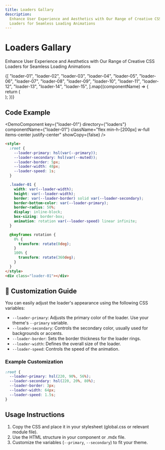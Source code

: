```yaml
---
title: Loaders Gallary
description:
  Enhance User Experience and Aesthetics with Our Range of Creative CSS
  Loaders for Seamless Loading Animations
---
```


# Loaders Gallary

Enhance User Experience and Aesthetics with Our Range of Creative CSS Loaders for Seamless Loading Animations

<div className="preview-code mt-12 grid grid-cols-1 overflow-hidden sm:grid-cols-2 lg:grid-cols-3 [&>*]:relative [&>*]:px-1 [&>*]:py-12 [&>*]:before:absolute [&>*]:before:bg-border/70 [&>*]:before:[block-size:100vh] [&>*]:before:[inline-size:1px] [&>*]:before:[inset-block-start:0] [&>*]:before:[inset-inline-start:-1px] [&>*]:after:absolute [&>*]:after:bg-border/70 [&>*]:after:[block-size:1px] [&>*]:after:[inline-size:100vw] [&>*]:after:[inset-block-start:-1px] [&>*]:after:[inset-inline-start:0] sm:[&>*]:px-8 xl:[&>*]:px-12">
  {[
    "loader-01",
    "loader-02",
    "loader-03",
    "loader-04",
    "loader-05",
    "loader-06",
    "loader-07",
    "loader-08",
    "loader-09",
    "loader-10",
    "loader-11",
    "loader-12",
    "loader-13",
    "loader-14",
    "loader-15",
  ].map((componentName) => {
    return (
      <div
        // href={`/component/loaders/${componentName}`}
        key={componentName}
        className="group/item relative"
      >
        <DemoComponent
          key={componentName}
          directory={"loaders"}
          componentName={componentName}
          className="flex w-full items-center justify-center"
        />
      </div>
    );
  })}
</div>

## Code Example

<PreviewAndCodePanel previewClassName="min-h-[200px]">

<DemoComponent
  key={"loader-01"}
  directory={"loaders"}
  componentName={"loader-01"}
  className="flex min-h-[200px] w-full items-center justify-center"
  showCopy={false}
/>

```html
<style>
  :root {
    --loader-primary: hsl(var(--primary));
    --loader-secondary: hsl(var(--muted));
    --loader-border: 5px;
    --loader-width: 48px;
    --loader-speed: 1s;
  }

  .loader-01 {
    width: var(--loader-width);
    height: var(--loader-width);
    border: var(--loader-border) solid var(--loader-secondary);
    border-bottom-color: var(--loader-primary);
    border-radius: 50%;
    display: inline-block;
    box-sizing: border-box;
    animation: rotation var(--loader-speed) linear infinite;
  }

  @keyframes rotation {
    0% {
      transform: rotate(0deg);
    }
    100% {
      transform: rotate(360deg);
    }
  }
</style>
<div class="loader-01"></div>
```

</PreviewAndCodePanel >

## 🎨 Customization Guide

You can easily adjust the loader's appearance using the following CSS variables:

- `--loader-primary`: Adjusts the primary color of the loader. Use your theme's `--primary` variable.
- `--loader-secondary`: Controls the secondary color, usually used for backgrounds or accents.
- `--loader-border`: Sets the border thickness for the loader rings.
- `--loader-width`: Defines the overall size of the loader.
- `--loader-speed`: Controls the speed of the animation.

### Example Customization

```css
:root {
  --loader-primary: hsl(220, 90%, 56%);
  --loader-secondary: hsl(220, 20%, 80%);
  --loader-border: 3px;
  --loader-width: 64px;
  --loader-speed: 1.5s;
}
```

## Usage Instructions

1. Copy the CSS and place it in your stylesheet (global.css or relevant module
   file).
2. Use the HTML structure in your component or .mdx file.
3. Customize the variables (`--primary`, `--secondary`) to fit your theme.

